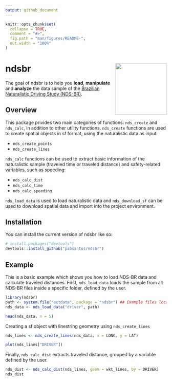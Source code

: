 ```yaml
---
output: github_document
---
```


<!-- README.md is generated from README.Rmd. Please edit that file -->

```r
knitr::opts_chunk$set(
  collapse = TRUE,
  comment = "#>",
  fig.path = "man/figures/README-",
  out.width = "100%"
)
```

# ndsbr <img src="man/figures/README-ndsbr.png" align="right" width="160" />

<!-- badges: start -->
<!-- badges: end -->

The goal of ndsbr is to help you **load**, **manipulate** and **analyze** the data sample of the [Brazilian Naturalistic Driving Study (NDS-BR)](http://www.tecnologia.ufpr.br/portal/ceppur/estudo-naturalistico-de-direcao-brasileiro/).

## Overview

This package privides two main categories of functions: `nds_create` and `nds_calc`, in addition to other utility functions. `nds_create` functions are used to create spatial objects in sf format, using the naturalistic data as input:

- `nds_create_points`
- `nds_create_lines`

`nds_calc` functions can be used to extract basic information of the naturalistic sample (traveled time or traveled distance) and safety-related variables, such as speeding:

- `nds_calc_dist`
- `nds_calc_time`
- `nds_calc_speeding`

`nds_load_data` is used to load naturalistic data and `nds_download_sf` can be used to download spatial data and import into the project environment. 

## Installation

You can install the current version of ndsbr like so:

``` r
# install.packages("devtools")
devtools::install_github("pabsantos/ndsbr")
```

## Example

This is a basic example which shows you how to load NDS-BR data and calculate traveled distances. First, `nds_load_data` loads the sample from all NDS-BR files inside a specific folder, defined by the user. 

```r
library(ndsbr)
path <- system.file("extdata", package = "ndsbr") ## Example files location
nds_data <- nds_load_data("driver", path)

head(nds_data, n = 5)
```

Creating a sf object with linestring geometry using `nds_create_lines`

```r
nds_lines <- nds_create_lines(nds_data, x = LONG, y = LAT)

plot(nds_lines["DRIVER"])
```

Finally, `nds_calc_dist` extracts traveled distance, grouped by a variable defined by the user.

```r
nds_dist <- nds_calc_dist(nds_lines, geom = wkt_lines, by = DRIVER)
nds_dist
```

